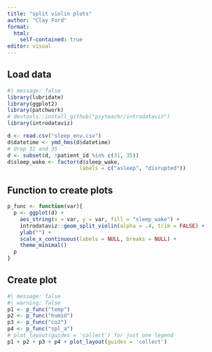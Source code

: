 ```yaml
---
title: "split violin plots"
author: "Clay Ford"
format:
  html:
    self-contained: true
editor: visual
---
```


## Load data

```r
#| message: false
library(lubridate)
library(ggplot2)
library(patchwork)
# devtools::install_github("psyteachr/introdataviz")
library(introdataviz)

d <- read.csv("sleep_env.csv")
d$datetime <- ymd_hms(d$datetime)
# drop 31 and 35
d <- subset(d, !patient_id %in% c(31, 35))
d$sleep_wake <- factor(d$sleep_wake, 
                       labels = c("asleep", "disrupted"))
```

## Function to create plots

```r
p_func <- function(var){
  p <- ggplot(d) +
    aes_string(x = var, y = var, fill = "sleep_wake") +
    introdataviz::geom_split_violin(alpha = .4, trim = FALSE) +
    ylab("") +
    scale_x_continuous(labels = NULL, breaks = NULL) +
    theme_minimal()
  p
}
```

## Create plot

```r
#| message: false
#| warning: false
p1 <- p_func("temp")
p2 <- p_func("humid")
p3 <- p_func("co2")
p4 <- p_func("spl_a")
# plot_layout(guides = 'collect') for just one legend
p1 + p2 + p3 + p4 + plot_layout(guides = 'collect')
```
